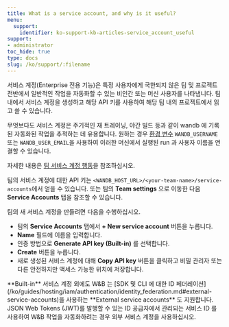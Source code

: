 ```yaml
---
title: What is a service account, and why is it useful?
menu:
  support:
    identifier: ko-support-kb-articles-service_account_useful
support:
- administrator
toc_hide: true
type: docs
slug: /ko/support/:filename
---
```


서비스 계정(Enterprise 전용 기능)은 특정 사용자에게 국한되지 않은 팀 및 프로젝트 전반에서 일반적인 작업을 자동화할 수 있는 비인간 또는 머신 사용자를 나타냅니다. 팀 내에서 서비스 계정을 생성하고 해당 API 키를 사용하여 해당 팀 내의 프로젝트에서 읽고 쓸 수 있습니다.

무엇보다도 서비스 계정은 주기적인 재 트레이닝, 야간 빌드 등과 같이 wandb 에 기록된 자동화된 작업을 추적하는 데 유용합니다. 원하는 경우 [환경 변수](/ko/guides/models/track/environment-variables) `WANDB_USERNAME` 또는 `WANDB_USER_EMAIL`을 사용하여 이러한 머신에서 실행된 run 과 사용자 이름을 연결할 수 있습니다.

자세한 내용은 [팀 서비스 계정 행동](/ko/guides/models/app/settings-page/teams.md#team-service-account-behavior)을 참조하십시오.

팀의 서비스 계정에 대한 API 키는 `<WANDB_HOST_URL>/<your-team-name>/service-accounts`에서 얻을 수 있습니다. 또는 팀의 **Team settings** 으로 이동한 다음 **Service Accounts** 탭을 참조할 수 있습니다.

팀의 새 서비스 계정을 만들려면 다음을 수행하십시오.
* 팀의 **Service Accounts** 탭에서 **+ New service account** 버튼을 누릅니다.
* **Name** 필드에 이름을 입력합니다.
* 인증 방법으로 **Generate API key (Built-in)** 를 선택합니다.
* **Create** 버튼을 누릅니다.
* 새로 생성된 서비스 계정에 대해 **Copy API key** 버튼을 클릭하고 비밀 관리자 또는 다른 안전하지만 액세스 가능한 위치에 저장합니다.

<Note>
**Built-in** 서비스 계정 외에도 W&B 는 [SDK 및 CLI 에 대한 ID 페더레이션](/ko/guides/hosting/iam/authentication/identity_federation.md#external-service-accounts)을 사용하는 **External service accounts** 도 지원합니다. JSON Web Tokens (JWT)를 발행할 수 있는 ID 공급자에서 관리되는 서비스 ID 를 사용하여 W&B 작업을 자동화하려는 경우 외부 서비스 계정을 사용하십시오.
</Note>
